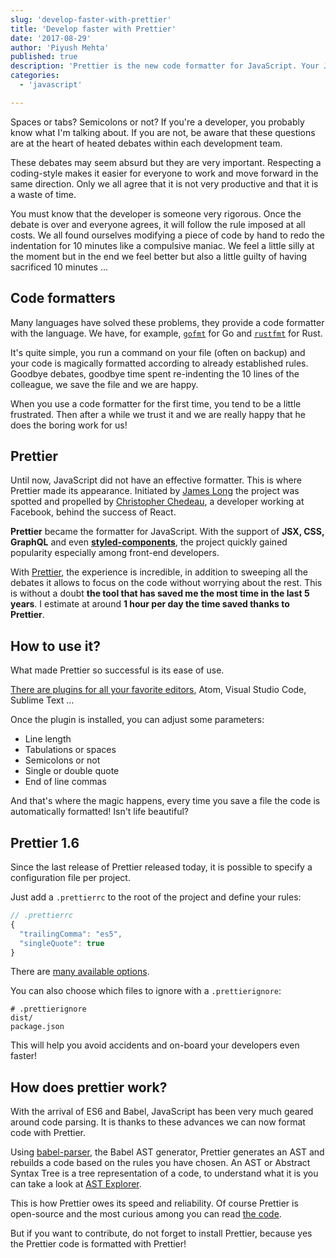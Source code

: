```yaml
---
slug: 'develop-faster-with-prettier'
title: 'Develop faster with Prettier'
date: '2017-08-29'
author: 'Piyush Mehta'
published: true
description: 'Prettier is the new code formatter for JavaScript. Your JavaScript, JSX, CSS or GraphQL is automatically formatted!'
categories:
  - 'javascript'

---
```


Spaces or tabs? Semicolons or not? If you're a developer, you probably know what I'm talking about. If you are not, be aware that these questions are at the heart of heated debates within each development team.

These debates may seem absurd but they are very important. Respecting a coding-style makes it easier for everyone to work and move forward in the same direction. Only we all agree that it is not very productive and that it is a waste of time.

You must know that the developer is someone very rigorous. Once the debate is over and everyone agrees, it will follow the rule imposed at all costs. We all found ourselves modifying a piece of code by hand to redo the indentation for 10 minutes like a compulsive maniac. We feel a little silly at the moment but in the end we feel better but also a little guilty of having sacrificed 10 minutes ...

## Code formatters

Many languages have solved these problems, they provide a code formatter with the language. We have, for example, [`gofmt`](https://golang.org/cmd/gofmt/) for Go and [`rustfmt`](https://github.com/rust-lang-nursery/rustfmt) for Rust.

It's quite simple, you run a command on your file (often on backup) and your code is magically formatted according to already established rules. Goodbye debates, goodbye time spent re-indenting the 10 lines of the colleague, we save the file and we are happy.

When you use a code formatter for the first time, you tend to be a little frustrated. Then after a while we trust it and we are really happy that he does the boring work for us!

## Prettier

Until now, JavaScript did not have an effective formatter. This is where Prettier made its appearance. Initiated by [James Long](https://github.com/jlongster) the project was spotted and propelled by [Christopher Chedeau](https://github.com/vjeux), a developer working at Facebook, behind the success of React.

**Prettier** became the formatter for JavaScript. With the support of **JSX, CSS, GraphQL** and even [**styled-components**](https://www.styled-components.com/), the project quickly gained popularity especially among front-end developers.

With [Prettier](https://prettier.io/), the experience is incredible, in addition to sweeping all the debates it allows to focus on the code without worrying about the rest. This is without a doubt **the tool that has saved me the most time in the last 5 years**. I estimate at around **1 hour per day the time saved thanks to Prettier**.

## How to use it?

What made Prettier so successful is its ease of use.

[There are plugins for all your favorite editors](https://prettier.io/docs/en/editors.html), Atom, Visual Studio Code, Sublime Text ...

Once the plugin is installed, you can adjust some parameters:

- Line length
- Tabulations or spaces
- Semicolons or not
- Single or double quote
- End of line commas

And that's where the magic happens, every time you save a file the code is automatically formatted! Isn't life beautiful?


## Prettier 1.6

Since the last release of Prettier released today, it is possible to specify a configuration file per project.

Just add a `.prettierrc` to the root of the project and define your rules:

```js
// .prettierrc
{
  "trailingComma": "es5",
  "singleQuote": true
}
```

There are [many available options](https://prettier.io/docs/en/options.html).

You can also choose which files to ignore with a `.prettierignore`:

```
# .prettierignore
dist/
package.json
```

This will help you avoid accidents and on-board your developers even faster!

## How does prettier work?

With the arrival of ES6 and Babel, JavaScript has been very much geared around code parsing. It is thanks to these advances we can now format code with Prettier.

Using [babel-parser](https://github.com/babel/babel/tree/master/packages/babel-parser), the Babel AST generator, Prettier generates an AST and rebuilds a code based on the rules you have chosen. An AST or Abstract Syntax Tree is a tree representation of a code, to understand what it is you can take a look at [AST Explorer](https://astexplorer.net/).


This is how Prettier owes its speed and reliability. Of course Prettier is open-source and the most curious among you can read [the code](https://github.com/prettier/prettier).

But if you want to contribute, do not forget to install Prettier, because yes the Prettier code is formatted with Prettier!
